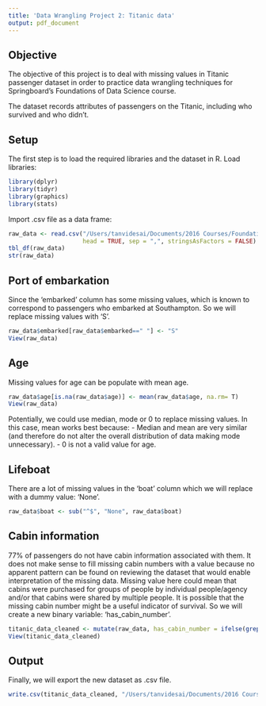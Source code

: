 ```yaml
---
title: 'Data Wrangling Project 2: Titanic data'
output: pdf_document
---
```

## Objective 
The objective of this project is to deal with missing values in Titanic passenger dataset in order to practice data wrangling techniques for Springboard's Foundations of Data Science course.

The dataset records attributes of passengers on the Titanic, including who survived and who didn't.



## Setup
The first step is to load the required libraries and the dataset in R.
Load libraries:

```r
library(dplyr)
library(tidyr)
library(graphics)
library(stats)
```

Import .csv file as  a data frame:

```r
raw_data <- read.csv("/Users/tanvidesai/Documents/2016 Courses/Foundations of Data Science/Data Wrangling Project 2/titanic_original.csv", 
                     head = TRUE, sep = ",", stringsAsFactors = FALSE)
tbl_df(raw_data)
str(raw_data)
```

## Port of embarkation
Since the 'embarked' column has some missing values, which is known to correspond to passengers who embarked at Southampton. So we will replace missing values with 'S'.

```r
raw_data$embarked[raw_data$embarked==" "] <- "S"
View(raw_data)
```


## Age 
Missing values for age can be populate with mean age.

```r
raw_data$age[is.na(raw_data$age)] <- mean(raw_data$age, na.rm= T)
View(raw_data)
```

Potentially, we could use median, mode or 0 to replace missing values.
In this case, mean works best because:
- Median and mean are very similar (and therefore do not alter the overall distribution of data making mode unnecessary).
- 0 is not a valid value for age.

## Lifeboat
There are a lot of missing values in the 'boat' column which we will replace with a dummy value: 'None'.

```r
raw_data$boat <- sub("^$", "None", raw_data$boat)
```

## Cabin information
77% of  passengers do not have cabin information associated with them. 
It does not make sense to fill missing cabin numbers with a value because no apparent pattern can be found on reviewing the dataset that would enable interpretation of the missing data.
Missing value here could mean that cabins were purchased for groups of people by individual people/agency and/or that cabins were shared by multiple people.
It is possible that the missing cabin number might be a useful indicator of survival. So we will create a new binary variable: 'has_cabin_number'.

```r
titanic_data_cleaned <- mutate(raw_data, has_cabin_number = ifelse(grepl("^$", cabin), 0, 1))
View(titanic_data_cleaned)
```

## Output
Finally, we will export the new dataset as .csv file.
```r
write.csv(titanic_data_cleaned, "/Users/tanvidesai/Documents/2016 Courses/Foundations of Data Science/Data Wrangling Project 2/titanic_clean.csv")
```
